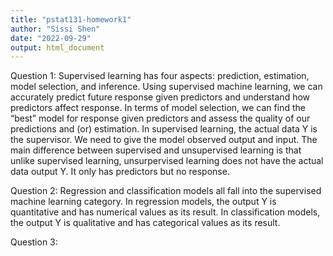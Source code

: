 ```yaml
---
title: "pstat131-homework1"
author: "Sissi Shen"
date: "2022-09-29"
output: html_document
---
```


Question 1:
Supervised learning has four aspects: prediction, estimation, model selection, and inference. Using supervised machine learning, we can accurately predict future response given predictors and understand how predictors affect response. In terms of model selection, we can find the "best" model for response given predictors and assess the quality of our predictions and (or) estimation. In supervised learning, the actual data Y is the supervisor. We need to give the model observed output and input. The main difference between supervised and unsupervised learning is that unlike supervised learning, unsurpervised learning does not have the actual data output Y. It only has predictors but no response.

Question 2:
Regression and classification models all fall into the supervised machine learning category. In regression models, the output Y is quantitative and has numerical values as its result. In classification models, the output Y is qualitative and has categorical values as its result. 

Question 3:
